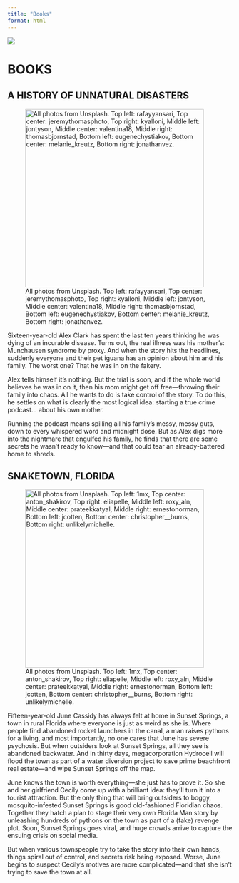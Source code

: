 ```yaml
---
title: "Books"
format: html
---
```


::: column-screen
![](./images/banner_no_text.jpg)
:::

# BOOKS

## A HISTORY OF UNNATURAL DISASTERS

![All photos from Unsplash. Top left: rafayyansari, Top center: jeremythomasphoto, Top right: kyalloni, Middle left: jontyson, Middle center: valentina18, Middle right: thomasbjornstad, Bottom left: eugenechystiakov, Bottom center: melanie_kreutz, Bottom right: jonathanvez.](./images/moodboard_podcast.jpg){width="400" fig-alt="Image is a moodboard consisting of nine square pictures arranged in a three by three pattern. Top left: A boy in a shadowed room, throwing open a window to let in a ray of brilliant light. Top center: Red, green, yellow, and pink leaves. Top right: A boy at a desk late at night, only lit by a single lamp, poring over a mess of notes. Middle left: An array of newspapers. Middle center: Black on white text that reads, STILL FCKED UP. Middle right: A silhouette of a person blanketed by silver smoke. Bottom left: Two hands holding each other, dressed in shadows. Bottom center: Brown boots on a verdant green forest floor, sprouts and leaves pushing up through the soil, dead leaves scattered among them. Bottom right: A silver microphone."}

Sixteen-year-old Alex Clark has spent the last ten years thinking he was dying of an incurable disease. Turns out, the real illness was his mother’s: Munchausen syndrome by proxy. And when the story hits the headlines, suddenly everyone and their pet iguana has an opinion about him and his family. The worst one? That he was in on the fakery.

Alex tells himself it’s nothing. But the trial is soon, and if the whole world believes he was in on it, then his mom might get off free—throwing their family into chaos. All he wants to do is take control of the story. To do this, he settles on what is clearly the most logical idea: starting a true crime podcast… about his own mother.

Running the podcast means spilling all his family’s messy, messy guts, down to every whispered word and midnight dose. But as Alex digs more into the nightmare that engulfed his family, he finds that there are some secrets he wasn’t ready to know—and that could tear an already-battered home to shreds.

## SNAKETOWN, FLORIDA

![All photos from Unsplash. Top left: 1mx, Top center: anton_shakirov, Top right: eliapelle, Middle left: roxy_aln, Middle center: prateekkatyal, Middle right: ernestonorman, Bottom left: jcotten, Bottom center: christopher\_\_burns, Bottom right: unlikelymichelle.](./images/moodboard_snaketown.jpg){width="400" fig-alt="Moodboard of nine square pictures arranged in a three by three pattern. Top left: Sunset on a beach, viewed through sunglasses in an orange haze. Top center: A woman in a veil, which obscures her face. Sunlight illuminates the orange background. Top right: A shadow of a woman surrounded by fire. Middle left: A close-up of a girl with dark eyes and hair, her expression resolute. Middle center: A neon sign shaped like a comment bubble. Inside the bubble is a heart icon and the number “0”. Middle right: The top of a palm tree. Bottom left: A speckled red and orange snake curled around a camera. Bottom center: Close-up of flames. Bottom right: A shadowed hand obscuring a square of light pouring in from a window."}

Fifteen-year-old June Cassidy has always felt at home in Sunset Springs, a town in rural Florida where everyone is just as weird as she is. Where people find abandoned rocket launchers in the canal, a man raises pythons for a living, and most importantly, no one cares that June has severe psychosis. But when outsiders look at Sunset Springs, all they see is abandoned backwater. And in thirty days, megacorporation Hydrocell will flood the town as part of a water diversion project to save prime beachfront real estate—and wipe Sunset Springs off the map.

June knows the town is worth everything—she just has to prove it. So she and her girlfriend Cecily come up with a brilliant idea: they’ll turn it into a tourist attraction. But the only thing that will bring outsiders to boggy, mosquito-infested Sunset Springs is good old-fashioned Floridian chaos. Together they hatch a plan to stage their very own Florida Man story by unleashing hundreds of pythons on the town as part of a (fake) revenge plot. Soon, Sunset Springs goes viral, and huge crowds arrive to capture the ensuing crisis on social media.

But when various townspeople try to take the story into their own hands, things spiral out of control, and secrets risk being exposed. Worse, June begins to suspect Cecily’s motives are more complicated—and that she isn’t trying to save the town at all.
